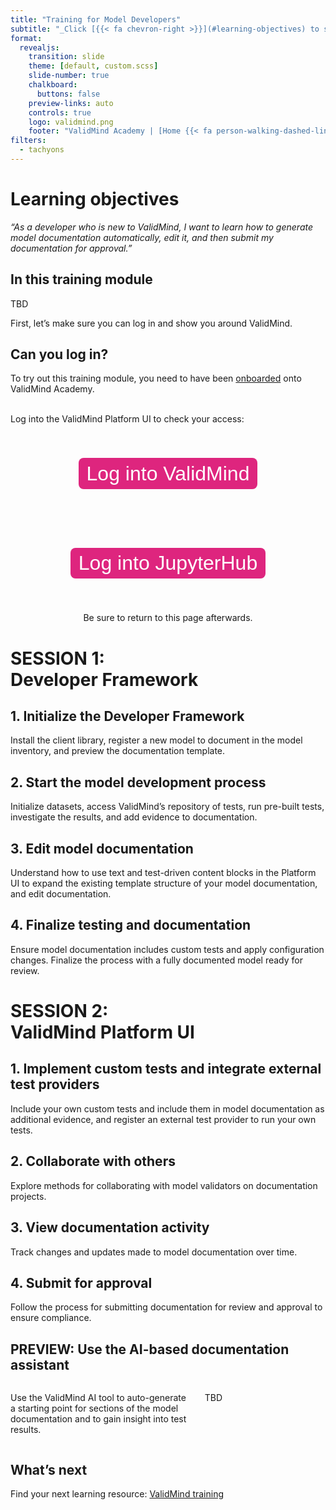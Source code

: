 ```yaml
---
title: "Training for Model Developers"
subtitle: "_Click [{{< fa chevron-right >}}](#learning-objectives) to start_"
format:
  revealjs:
    transition: slide
    theme: [default, custom.scss]
    slide-number: true
    chalkboard: 
      buttons: false
    preview-links: auto
    controls: true
    logo: validmind.png
    footer: "ValidMind Academy | [Home {{< fa person-walking-dashed-line-arrow-right >}}](training-overview.html)"
filters:
  - tachyons
---
```


# Learning objectives

_"As a developer who is new to ValidMind, I want to learn how to generate model documentation automatically, edit it, and then submit my documentation for approval."_

## In this training module

TBD

First, let's make sure you can log in and show you around ValidMind.

## Can you log in?

To try out this training module, you need to have been [onboarded](training-overview.html#onboarding) onto ValidMind Academy.

<br>Log into the ValidMind Platform UI to check your access:

<form method="get" action="https://app.prod.validmind.ai/" target="_blank" style="display: flex; justify-content: center;">
   <button type="submit" style="color: white; background-color: #de257e; border-radius: 8px; border: none; font-size: 32px; padding: 6.25px 12.5px; margin-top: 40px; margin-bottom: 40px;">Log into ValidMind</button>
</form>

<form method="get" action="https://jupyterhub.validmind.ai/" target="_blank" style="display: flex; justify-content: center;">
   <button type="submit" style="color: white; background-color: #de257e; border-radius: 8px; border: none; font-size: 32px; padding: 6.25px 12.5px; margin-top: 40px; margin-bottom: 40px;">Log into JupyterHub</button>
</form>


<div style="text-align: center;">
  Be sure to return to this page afterwards.
</div>

# SESSION 1:<br>Developer Framework

## 1. Initialize the Developer Framework

Install the client library, register a new model to document in the model inventory, and preview the documentation template.

## 2. Start the model development process

Initialize datasets, access ValidMind’s repository of tests, run pre-built tests, investigate the results, and add evidence to documentation.

## 3. Edit model documentation

Understand how to use text and test-driven content blocks in the Platform UI to expand the existing template structure of your model documentation, and edit documentation.

## 4. Finalize testing and documentation

Ensure model documentation includes custom tests and apply configuration changes. Finalize the process with a fully documented model ready for review.

# SESSION 2:<br>ValidMind Platform UI

## 1. Implement custom tests and integrate external test providers

Include your own custom tests and include them in model documentation as additional evidence, and register an external test provider to run your own tests.

## 2. Collaborate with others

Explore methods for collaborating with model validators on documentation projects.

## 3. View documentation activity

Track changes and updates made to model documentation over time.

## 4. Submit for approval

Follow the process for submitting documentation for review and approval to ensure compliance.

## PREVIEW: Use the AI-based documentation assistant

::: columns

::: {.column width="60%"}
Use the ValidMind AI tool to auto-generate a starting point for sections of the model documentation and to gain insight into test results.
:::

::: {.column width="40%"}
TBD
:::

:::

## What's next

Find your next learning resource: [ValidMind training](training-overview.html)

